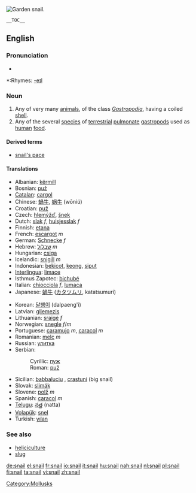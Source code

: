 [[Image:Snail2.JPG|thumb|Garden snail.]]
{{wikipedia}}
{{commonspar|Helicidae}}
 __TOC__
==English==

===Pronunciation===
*{{audio|en-us-snail.ogg|Audio (US)}}

*:Rhymes: [[Rhymes:English:-eɪl|-eɪl]]

===Noun===
{{en-noun}}

# Any of very many [[animal]]s, of the class ''[[Gastropodia]]'', having a coiled [[shell]].
# Any of the several [[species]] of [[terrestrial]] [[pulmonate]] [[gastropod]]s used as [[human]] [[food]].

====Derived terms====
*[[snail's pace]]

{{Flowbreak}}
====Translations====
{{top}}
*Albanian: [[kërmill]] {{g|Albanian}}
*Bosnian: [[puž#Bosnian|puž]] {{m}}
*[[Catalan]]: [[cargol]] {{m}}
*Chinese: [[蝸牛]], [[蜗牛]] (wōniú)
*Croatian: [[puž#Croatian|puž]] {{m}}
*Czech: [[hlemýžď]], [[šnek]] {{m}}
*Dutch: [[slak]] ''f'', [[huisjesslak]] ''f''
*Finnish: [[etana]]
*French: [[escargot]] ''m''
*German: [[Schnecke]] ''f''
*Hebrew: [[שבלול]] ''m''
*Hungarian: [[csiga]]
*Icelandic: [[snigill]] ''m''
*Indonesian: [[bekicot]], [[keong]], [[siput]]
*[[Interlingua]]: [[limace]]
*Isthmus Zapotec: [[bichubé]]
*Italian: [[chiocciola]] ''f'', [[lumaca]] {{f}}
*Japanese: [[蝸牛]] ([[カタツムリ]], katatsumuri)
{{mid}}
*Korean: [[달팽이]] (dalpaeng'i)
*Latvian: [[gliemezis]] {{m}}
*Lithuanian: [[sraigė]] ''f''
*Norwegian: [[snegle]] ''f''/''m''
*Portuguese: [[caramujo]] ''m'', [[caracol]] ''m''
*Romanian: [[melc]] ''m''
*Russian: [[улитка]] {{f}}
*Serbian:
*:Cyrillic: [[пуж#Serbian|пуж]] {{m}}
*:Roman: [[puž#Serbian|puž]] {{m}}
*Sicilian: [[babbaluciu]] {{m}}, [[crastuni]] {{m}} (big snail)
*Slovak: [[slimák]] {{g|Slovak}}
*Slovene: [[polž]] ''m''
*Spanish: [[caracol]] ''m''
*[[Telugu]]: [[నత్త]] (natta)
*[[Volapük]]: [[snel]]
*Turkish: [[yılan]]
{{bottom}}

===See also===
*[[heliciculture]]
*[[slug]]

[[Category:Mollusks]]

[[de:snail]]
[[el:snail]]
[[fr:snail]]
[[io:snail]]
[[it:snail]]
[[hu:snail]]
[[nah:snail]]
[[nl:snail]]
[[pl:snail]]
[[fi:snail]]
[[ta:snail]]
[[vi:snail]]
[[zh:snail]]